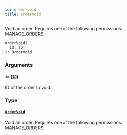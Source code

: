 ```yaml
---
id: order-void
title: orderVoid
---
```



Void an order. Requires one of the following permissions: MANAGE_ORDERS.

```graphql
orderVoid(
  id: ID!
): OrderVoid
```


### Arguments

#### `id` ([`ID`](../../../developer/api-reference/scalars/id))

ID of the order to void.


### Type

#### [`OrderVoid`](../../../developer/api-reference/objects/order-void) 

Void an order. Requires one of the following permissions: MANAGE_ORDERS.





